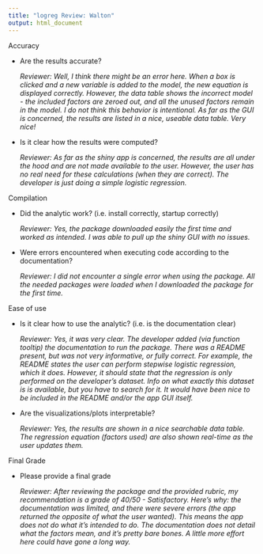 ```yaml
---
title: "logreg Review: Walton"
output: html_document
---
```


Accuracy
    
  - Are the results accurate?
  
      *Reviewer: Well, I think there might be an error here. When a box is clicked and a new variable is added to the model, the new equation is displayed correctly. However, the data table shows the incorrect model - the included factors are zeroed out, and all the unused factors remain in the model. I do not think this behavior is intentional. As far as the GUI is concerned, the results are listed in a nice, useable data table. Very nice! *
      
  - Is it clear how the results were computed?
  
      *Reviewer:  As far as the shiny app is concerned, the results are all under the hood and are not made available to the user. However, the user has no real need for these calculations (when they are correct). The developer is just doing a simple logistic regression. *

Compilation
    
  - Did the analytic work? (i.e. install correctly, startup
        correctly)
        
      *Reviewer: Yes, the package downloaded easily the first time and worked as intended. I was able to pull up the shiny GUI with no issues. *
        
  - Were errors encountered when executing code according to the
        documentation?
        
      *Reviewer: I did not encounter a single error when using the package. All the needed packages were loaded when I downloaded the package for the first time. *

Ease of use
    
  - Is it clear how to use the analytic? (i.e. is the documentation
        clear)
        
      *Reviewer: Yes, it was very clear. The developer added (via function tooltip) the documentation to run the package. There was a README present, but was not very informative, or fully correct. For example, the README states the user can perform stepwise logistic regression, which it does. However, it should state that the regression is only performed on the developer's dataset. Info on what exactly this dataset is is available, but you have to search for it. It would have been nice to be included in the README and/or the app GUI itself. *
        
  - Are the visualizations/plots interpretable?
  
      *Reviewer: Yes, the results are shown in a nice searchable data table. The regression equation (factors used) are also shown real-time as the user updates them. *
      
Final Grade

  - Please provide a final grade

      *Reviewer: After reviewing the package and the provided rubric, my recommendation is a grade of 40/50 - Satisfactory. Here's why: the documentation was limited, and there were severe errors (the app returned the opposite of what the user wanted). This means the app does not do what it's intended to do. The documentation does not detail what the factors mean, and it's pretty bare bones. A little more effort here could have gone a long way. *
